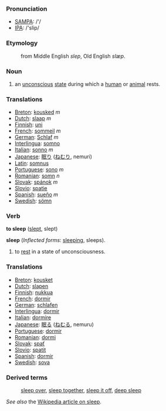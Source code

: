 === Pronunciation ===
*[[w:SAMPA|SAMPA]]: /'/
*[[w:IPA|IPA]]: /'slip/

===Etymology===
:from Middle English ''slep'', Old English ''slæp''.

===Noun===
#an [[unconscious]] [[state]] during which a [[human]] or [[animal]] rests.

=== Translations ===
*[[Breton]]: [[kousked]] ''m''
*[[Dutch]]: [[slaap]] ''m''
*[[Finnish]]: [[uni]]
*[[French]]: [[sommeil]] ''m''
*[[German]]: [[Schlaf]] ''m''
*[[Interlingua]]: [[somno]]
*[[Italian]]: [[sonno]] ''m''
*[[Japanese]]: [[眠り]] ([[ねむり]], nemuri)
*[[Latin]]: [[somnus]]
*[[Portuguese]]: [[sono]] ''m''
*[[Romanian]]: [[somn]] ''n''
*[[Slovak]]: [[spánok]] ''m''
*[[Slovio]]: [[spatie]]
*[[Spanish]]: [[sueño]] ''m''
*[[Swedish]]: [[sömn]]

=== Verb ===

'''to sleep''' ([[slept]], slept)

'''sleep''' (''Inflected forms'': [[sleeping]], sleeps).

# to [[rest]] in a state of unconsciousness.

=== Translations ===
*[[Breton]]: [[kousket]]
*[[Dutch]]: [[slapen]]
*[[Finnish]]: [[nukkua]]
*[[French]]: [[dormir]]
*[[German]]: [[schlafen]]
*[[Interlingua]]: [[dormir]]
*[[Italian]]: [[dormire]]
*[[Japanese]]: [[眠る]] ([[ねむる]], nemuru)
*[[Portuguese]]: [[dormir]]
*[[Romanian]]: [[dormi]]
*[[Slovak]]: [[spať]]
*[[Slovio]]: [[spatit]]
*[[Spanish]]: [[dormir]]
*[[Swedish]]: [[sova]]

===Derived terms===
:[[sleep over]], [[sleep together]], [[sleep it off]], [[deep sleep]]

''See also'' the [[en:sleep|Wikipedia article on sleep]].